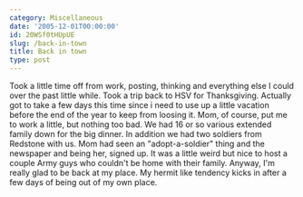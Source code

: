 ```yaml
---
category: Miscellaneous
date: '2005-12-01T00:00:00'
id: 20WSf0tHUpUE
slug: /back-in-town
title: Back in town
type: post
---
```


Took a little time off from work, posting, thinking and everything
else I could over the past little while. Took a trip back to HSV
for Thanksgiving. Actually got to take a few days this time since i
need to use up a little vacation before the end of the year to keep
from loosing it. Mom, of course, put me to work a little, but
nothing too bad. We had 16 or so various extended family down for
the big dinner. In addition we had two soldiers from Redstone with
us. Mom had seen an "adopt-a-soldier" thing and the newspaper and
being her, signed up. It was a little weird but nice to host a
couple Army guys who couldn't be home with their family. Anyway,
I'm really glad to be back at my place. My hermit like tendency
kicks in after a few days of being out of my own place.